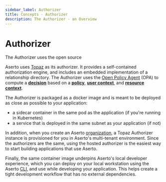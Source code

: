 ```yaml
---
sidebar_label: Authorizer
title: Concepts - Authorizer
description: The Authorizer - an Overview
---
```


# Authorizer

The Authorizer uses the open source 

Aserto uses [Topaz](https://github.com/aserto-dev/topaz) as its authorizer. It provides a self-contained authorization engine, and includes an embedded implementation of a relationship directory. The Authorizer uses the [Open Policy Agent](https://www.openpolicyagent.org) (OPA) to
compute a [**decision**](/docs/overview/policy#decision) based on a [**policy**](/docs/overview/policy),
[**user context**](/docs/overview/policy#user-context), and [**resource context**](/docs/overview/policy#resource-context).

The Authorizer is packaged as a docker image and is meant to be deployed as close as possible
to your application:

- a sidecar container in the same pod as the application (if you're running in Kubernetes)
- a service that is deployed in the same subnet as your application (if not)

In addition, when you create an Aserto [organization](/docs/overview/organization), a Topaz Authorizer instance is provisioned for you in Aserto's multi-tenant environment. Since the authorizers are the same, using the hosted authorizer is the easiest way to start building applications that use Aserto.

Finally, the same container image underpins Aserto's local developer experience, which you can
deploy on your local workstation using the Aserto [CLI](/docs/command-line-interface/introduction), and
use while developing your application. This helps create a tight development workflow that has no
external dependencies.